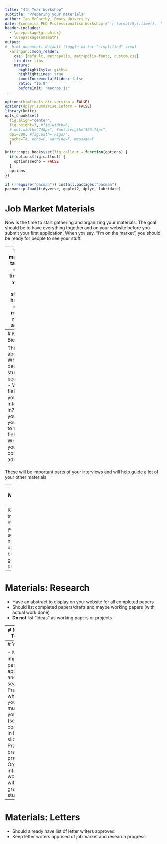 ```yaml
---
title: "4th Year Workshop"
subtitle: "Preparing your materials"
author: Ian McCarthy, Emory University
date: Economics PhD Professionalism Workshop #"`r format(Sys.time(), '%d %B %Y')`"
header-includes: 
  - \usepackage{graphicx}
  - \usepackage{amsmath}
output:
#  html_document: default (toggle on for "simplified" view)
  xaringan::moon_reader:
    css: [default, metropolis, metropolis-fonts, custom.css] 
    lib_dir: libs
    nature:
      highlightStyle: github
      highlightLines: true
      countIncrementalSlides: false
      ratio: "16:9"
      beforeInit: "macros.js"
---
```


<!-- Adjust some CSS code for font size, maintain R code font size -->
<style type="text/css">
.remark-slide-content {
    font-size: 30px;
    padding: 1em 2em 1em 2em;    
}
.remark-code, .remark-inline-code { 
    font-size: 20px;
}
</style>


<!-- Set R options for how code chunks are displayed and load packages -->
```r
options(htmltools.dir.version = FALSE)
options(dplyr.summarise.inform = FALSE)
library(knitr)
opts_chunk$set(
  fig.align="center",  
  fig.height=3, #fig.width=6,
  # out.width="748px", #out.length="520.75px",
  dpi=300, #fig.path='Figs/',
  cache=T#, echo=F, warning=F, message=F
  )

knitr::opts_hooks$set(fig.callout = function(options) {
  if(options$fig.callout) {
    options$echo = FALSE
  }
  options
})

if (!require("pacman")) install.packages("pacman")
pacman::p_load(tidyverse, ggplot2, dplyr, lubridate)
```

# Job Market Materials

Now is the time to start gathering and organizing your materials. The goal should be to have everything together and on your website before you submit your first application. When you say, "I'm on the market", you should be ready for people to see your stuff.


--
The job market will take a ton of your time! Save yourself some stress by having **all** of your materials ready in advance.

---
# Materials: Bio

Think about... 
- Why did you decide to study economics?
- What fields are you most interested in?
- Can you relate your work to those fields?
- Where is your comparative advantage?


--
These will be important parts of your interviews and will help guide a lot of your other materials


---
# Materials: CV

- You need a complete CV on the market
- Should be in PDF and easily accessible on website
- Academic CV: contact info, education, field(s) of interest, professional experience, teaching experience, any publications, any awards, current/ongoing work, and committee info
- Non-academic CV: add any specific skills or experiences that may be relevant, consider removing teaching
- Should be 1 page, or at least have a 1 page version ready
- See resources page for some templates


--
Keep track of everything you do...some may not end up on CV, but it's good practice.

---
# Materials: Research

- Have an abstract to display on your website for all completed papers
- Should list completed papers/drafts and maybe working papers (with actual work done)
- **Do not** list "ideas" as working papers or projects


---
# Materials: Teaching

- Show that you've given your teaching some real thought
- Consider creating a course website if you're teaching in the 5th year
- Non-academic jobs will look at teaching as a way to gauge your communication skills
- Liberal arts schools care greatly about teaching
- See resources page for some good teaching websites as potential templates


---
# Your JMP

- Most important part of your application and job search
- Present wherever you can, as much as you can (see conferences in last set of slides)
- Practice, practice, practice
- Organize informal workshop with other graduate students


---
# Materials: Letters

- Should already have list of letter writers approved
- Keep letter writers apprised of job market and research progress